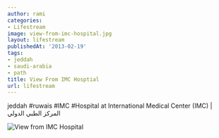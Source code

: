 ```yaml
---
author: rami
categories:
- Lifestream
image: view-from-imc-hospital.jpg
layout: lifestream
publishedAt: '2013-02-19'
tags:
- jeddah
- saudi-arabia
- path
title: View From IMC Hosptial
url: lifestream
---
```


jeddah #ruwais #IMC #Hospital at International Medical Center (IMC) | المركز الطبي الدولي 

![View from IMC Hospital](/assets/images/content/lifestream/view-from-imc-hospital.jpg)